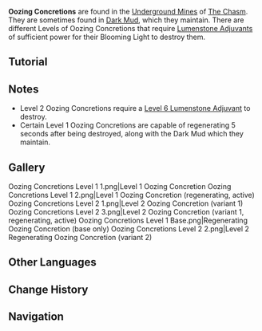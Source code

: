 {{Terminology Infobox
|image  = Oozing Concretions.png
|region = Liyue
|area   = The Chasm
|type   = Exploration
}}
'''Oozing Concretions''' are found in the [[The Chasm/Underground Mines|Underground Mines]] of [[The Chasm]]. They are sometimes found in [[Dark Mud]], which they maintain. There are different Levels of Oozing Concretions that require [[Lumenstone Adjuvant]]s of sufficient power for their Blooming Light to destroy them.

==Tutorial==
{{Transclude|Tutorials/Oozing Concretions}}

==Notes==
* Level 2 Oozing Concretions require a [[Enhance the Lumenstone Adjuvant|Level 6 Lumenstone Adjuvant]] to destroy.
* Certain Level 1 Oozing Concretions are capable of regenerating 5 seconds after being destroyed, along with the Dark Mud which they maintain.

==Gallery==
<gallery captionalign="center">
Oozing Concretions Level 1 1.png|Level 1 Oozing Concretion
Oozing Concretions Level 1 2.png|Level 1 Oozing Concretion (regenerating, active)
Oozing Concretions Level 2 1.png|Level 2 Oozing Concretion (variant 1)
Oozing Concretions Level 2 3.png|Level 2 Oozing Concretion (variant 1, regenerating, active)
Oozing Concretions Level 1 Base.png|Regenerating Oozing Concretion (base only)
Oozing Concretions Level 2 2.png|Level 2 Regenerating Oozing Concretion (variant 2)
</gallery>

==Other Languages==
{{Other Languages
|en      = Oozing Concretion
|zhs     = 淤泥涌口
|zhs_rm  = Yūní Yǒngkǒu
|zht     = 淤泥湧口
|zht_rm  = Yūní Yǒngkǒu
|zh_tl   = Mud Spout
|ja      = 沈泥の湧き出し口
|ja_rm   = Chindei no Wakidashi-guchi{{Assumed}}
|ja_tl   = Silt Spout
|ko      = 진흙 {{tt|분출구|噴出口}}
|ko_rm   = Jinheuk Bunchulgu
|ko_tl   = Mud Outlet
|es      = Protuberancia fangosa
|es_tl   = Muddy protrusion
|fr      = Concrétion visqueuse
|fr_tl   = Viscous Concretion
|ru      = Грязевая скважина
|ru_tl   = 
|th      = กลุ่มก้อนตะกอน
|th_rm   = 
|th_tl   = 
|vi      = Bãi {{tt|Phù Sa|浮沙}}
|vi_tl   = 
|de      = Schlammquelle
|de_tl   = Sludge Well
|id      = Oozing Concretion
|pt      = Ravinas Lamacentas
|pt_tl   = 
}}

==Change History==
{{Change History|2.6}}

==Navigation==
{{Exploration Navbox|Liyue}}